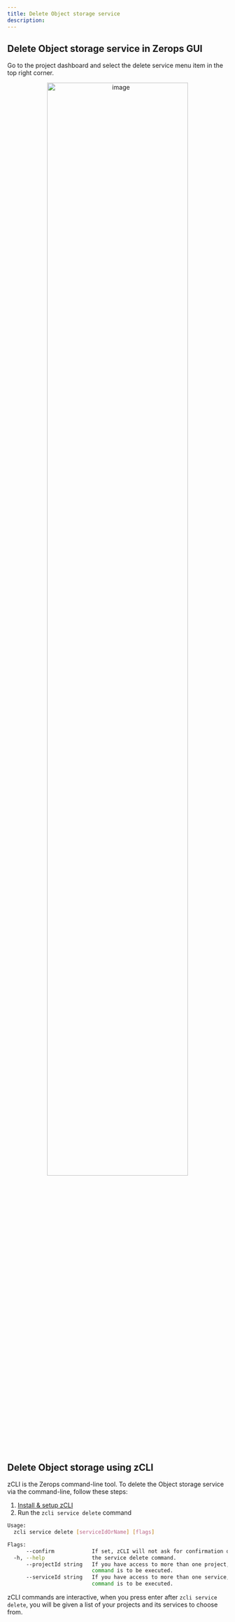 ```yaml
---
title: Delete Object storage service
description:
---
```


## Delete Object storage service in Zerops GUI

Go to the project dashboard and select the delete service menu item in the top right corner.

<p align="center">
  <img
    src="/img/screenshots/delete_object_storage.png"
    alt="image"
    width="80%"
    height="auto"
  />
</p>

## Delete Object storage using zCLI

zCLI is the Zerops command-line tool. To delete the Object storage service via the command-line, follow these steps:

1. [Install & setup zCLI](/references/cli)
2. Run the `zcli service delete` command

```sh
Usage:
  zcli service delete [serviceIdOrName] [flags]

Flags:
      --confirm            If set, zCLI will not ask for confirmation of destructive operations.
  -h, --help               the service delete command.
      --projectId string   If you have access to more than one project, you must specify the project ID for which the
                           command is to be executed.
      --serviceId string   If you have access to more than one service, you must specify the service ID for which the
                           command is to be executed.
```

zCLI commands are interactive, when you press enter after `zcli service delete`, you will be given a list of your projects and its services to choose from.
